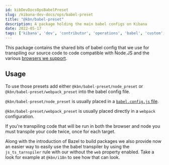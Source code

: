 ---
id: kibDevDocsOpsBabelPreset
slug: /kibana-dev-docs/ops/babel-preset
title: "@kbn/babel-preset"
description: A package holding the main babel configs on Kibana
date: 2022-05-17
tags: ['kibana', 'dev', 'contributor', 'operations', 'babel', 'custom', 'preset']
---

This package contains the shared bits of babel config that we use for transpiling our source code to code compatible with Node.JS and the various [browsers we support](https://www.elastic.co/support/matrix#matrix_browsers).

## Usage

To use those presets add either `@kbn/babel-preset/node_preset` or `@kbn/babel-preset/webpack_preset` into the babel config file.

`@kbn/babel-preset/node_preset` is usually placed in a [`babel.config.js` file](https://babeljs.io/docs/en/configuration#babelconfigjs).

`@kbn/babel-preset/webpack_preset` is usually placed directly in a `webpack` configuration.

If you're transpiling code that will be run in both the browser and node you must transpile your code twice, once for each target. 

Along with the introduction of Bazel to build packages we also provide now an easier way to easily use the babel transpiler by using the `js_ts_tarnspiler` rule with our without the `web` property enabled. 
Take a look for example at `@kbn/i18n` to see how that can look.
